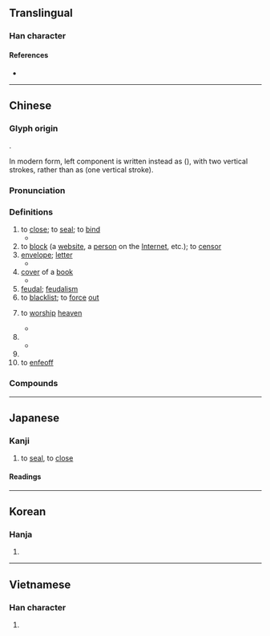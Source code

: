 {{character info/new}}
==Translingual==
{{stroke order|strokes=9}}

===Han character===
{{Han char|rn=41|rad=寸|as=06|sn=9|four=44100|canj=GGDI|ids=⿰圭寸}}

====References====
* {{Han ref|kx=0294.070|dkj=07426|dj=0581.210|hdz=10504.140|uh=5C01|ud=23553|bh=ABCA|bd=43978}}

----

==Chinese==
{{zh-forms}}

===Glyph origin===
{{Han etym}}
{{Han compound|丰|t1=field, ear of grass|寸|t2=control}}.

In modern form, left component is written instead as {{zh-l|*圭}} ({{lang|zh|土土}}), with two vertical strokes, rather than as {{lang|zh|丰}} (one vertical stroke).

===Pronunciation===
{{zh-pron
|m=fēng
|m-s=
|c=fung1
|c-t=
|g=
|h=pfs=fûng;gd=fung1
|j=
|mb=hó̤ng
|md=hŭng
|mn=tw,xm:pang/hong
|mn_note=pang - vernacular, hong - literary
|mn-t=huang1/hong1
|mn-t_note=huang1 - vernacular; hong1 - literary
|w=1fon
|x=
|mc=y
|oc=y
|ma=y
|cat=n,a,v,cl,pn
}}

===Definitions===
{{zh-hanzi}}

# to [[close]]; to [[seal]]; to [[bind]]
#* {{zh-x|封閉|to [[close]]}}
# to [[block]] (a [[website]], a [[person]] on the [[Internet]], etc.); to [[censor]]
# [[envelope]]; [[letter]]
#* {{zh-x|信封|[[envelope]]; [[letter]]}}
# [[cover]] of a [[book]]
#* {{zh-x|封面|[[cover]] of a [[book]]}}
# [[feudal]]; [[feudalism]]
# to [[blacklist]]; to [[force]] [[out]]
# {{lb|zh|of emperors}} to [[worship]] [[heaven]]
#* {{zh-x|封禪{shàn}|to '''offer sacrifices to heaven''' and earth}}
# {{zh-classifier|[[envelopes]], [[letters]] and [[mail]]}}
#* {{zh-x|一 封 信函|an [[envelope]]}}
# {{surname|zh}}
# to [[enfeoff]]

===Compounds===
{{zh-der|封墊|封缸酒|封船|封口|封筆|冰封|封閉社會|封祖蔭孫|封建制度|封胡羯末|封網|封畿|封官|伯封|封胡遏末|封貨|分封|封姨|密封|加封|封域|封壤|封爵|信封|封底|封鎖現場|冊封|封建思想|封關|封面設計|封山育林|封典|封面女郎|封押|封建|封侯賜爵|封印|封兒|受封|封皮|封泥|封奏|封河|封豕|封貯|封裝|封略|封面人物|分封交換|彌封|封箱|封緘器|封火|封襲|封鎖線|封頂|封筒|封境|封贈|封誥|封包|封蠟|封題|封殺|封面|封賞|封豕長蛇|封裡|封翁|封箱戲|封禪|封神演義|封疆|封狐|封爐|封港|封殖|封棺|封條|封彌|封建社會|封巒|封官許願|封存|封妻廕子|封地|封君|封侯拜相|封侯|封住|封人|封了火|封鎖|密封遺囑|封拜|堯封|封神傳|列土封疆|封侯萬里|塵封|四封|封墓|封號|封袋|封樁|塵封網罥|堤封|封筒逆封|封樹|原封不動|原封|封門|封事|封齋|封套|封山|封閉|封臺|敕封|拜相封侯|李廣難封|稱王封后|空中封鎖|拆封|啟封|拜將封侯|提封|萬里封侯|故步自封|晉封|發封|束髮封帛|泥封|比屋而封|海上封鎖|放封|泥封函谷|比屋可封|查封|計勞納封|腰封|踰封|鉛封|蔭封|隨封|紙上封鎖|襲封|露封|蔭子封妻|素封|開門封兒|覓封侯|紫泥封|董氏封髮|跑封人|紀念信封|見血封喉|經濟封鎖|黃封|蛛網塵封|魚封|論功行封|馬封|自封|談笑封侯|褒封|貤封|雍齒封侯|首日封|誥封|護封|老封君|釘封文書|華封三祝|賞封|論功封賞|蠟封|蟻封|馬鬣封|追封|封牛|登封|封神}}

{{zh-cat|Beginning|Intermediate}}

----

==Japanese==

===Kanji===
{{ja-kanji|grade=c|rs=寸06}}

# to [[seal]], to [[close]]

====Readings====
{{ja-readings
|goon=ふう
|kanon=ほう
}}

----

==Korean==

===Hanja===
{{ko-hanja|hangeul=봉|rv=bong|mr=pong}}

# {{rfdef|ko|sort=寸06}}

----

==Vietnamese==

===Han character===
{{vi-hantu|[[phong]]|rs=寸06}}

# {{rfdef|vi|sort=寸06}}